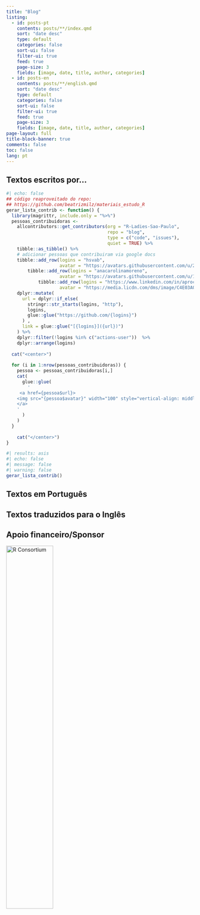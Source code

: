 ```yaml
---
title: "Blog"
listing:
  - id: posts-pt
    contents: posts/**/index.qmd
    sort: "date desc"
    type: default
    categories: false
    sort-ui: false
    filter-ui: true
    feed: true
    page-size: 3
    fields: [image, date, title, author, categories]  
  - id: posts-en
    contents: posts/**/english.qmd
    sort: "date desc"
    type: default
    categories: false
    sort-ui: false
    filter-ui: true
    feed: true
    page-size: 3
    fields: [image, date, title, author, categories]      
page-layout: full
title-block-banner: true
comments: false
toc: false
lang: pt
---
```


## Textos escritos por...

```r
#| echo: false
## código reaproveitado do repo: 
## https://github.com/beatrizmilz/materiais_estudo_R
gerar_lista_contrib <- function() {
  library(magrittr, include.only = "%>%")
  pessoas_contribuidoras <-
    allcontributors::get_contributors(org = "R-Ladies-Sao-Paulo",
                                      repo = "blog",
                                      type = c("code", "issues"),
                                      quiet = TRUE) %>%
    tibble::as_tibble() %>%
    # adicionar pessoas que contribuiram via google docs
    tibble::add_row(logins = "hsvab", 
                    avatar = "https://avatars.githubusercontent.com/u/2137923?v=4") |> 
        tibble::add_row(logins = "anacarolinamoreno", 
                    avatar = "https://avatars.githubusercontent.com/u/13514467?v=4") |> 
            tibble::add_row(logins = "https://www.linkedin.com/in/aprocha/", 
                    avatar = "https://media.licdn.com/dms/image/C4E03AQGhfoSMVl7VlA/profile-displayphoto-shrink_200_200/0/1646225931683?e=1685577600&v=beta&t=PUAc7fX1W_urrolHaiBkEXxBmmcx8MlLi-ti_71CKks") |> 
    dplyr::mutate(
      url = dplyr::if_else(
        stringr::str_starts(logins, "http"),
        logins,
        glue::glue("https://github.com/{logins}")
      ) , 
      link = glue::glue("[{logins}]({url})")
    ) %>%
    dplyr::filter(!logins %in% c("actions-user"))  %>%
    dplyr::arrange(logins)
  
  cat("<center>")
  
  for (i in 1:nrow(pessoas_contribuidoras)) {
    pessoa <- pessoas_contribuidoras[i,]
    cat(
      glue::glue(
        '
     <a href={pessoa$url}>
    <img src="{pessoa$avatar}" width="100" style="vertical-align: middle; border-radius: 50%;">
    </a>
    '
      )
    )
  }
  
    cat("</center>")
}
```

```r
#| results: asis
#| echo: false
#| message: false
#| warning: false
gerar_lista_contrib()
```

## Textos em Português

::: {#posts-pt}
:::


## Textos traduzidos para o Inglês

::: {#posts-en}
:::


## Apoio financeiro/Sponsor

[![R Consortium](https://www.r-consortium.org/wp-content/uploads/sites/13/2016/09/RConsortium_Horizontal_Pantone.png){fig-alt="R Consortium Logo" fig-align="center" width="50%"}](https://www.r-consortium.org/all-projects/r-user-group-support-program)
